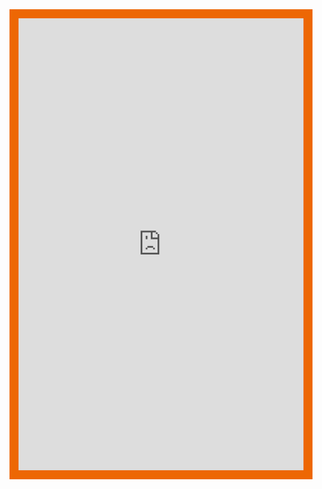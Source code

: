 <iframe
    loading="lazy"
    title={props.title}
    width="100%"
    height="800px"
    style="border: 1rem solid #ed6704;"
    src="https://bencher.dev/perf/game/embed?reports_per_page=4&reports_page=1&branches_per_page=8&branches_page=1&testbeds_per_page=8&testbeds_page=1&benchmarks_per_page=8&benchmarks_page=1&clear=true&tab=benchmarks&measures=52507e04-ffd9-4021-b141-7d4b9f1e9194&branches=3a27b3ce-225c-4076-af7c-75adbc34ef9a&testbeds=bc05ed88-74c1-430d-b96a-5394fdd18bb0&benchmarks=077449e5-5b45-4c00-bdfb-3a277413180d&upper_boundary=true&start_time=1697414400000">
</iframe>
